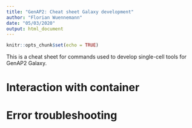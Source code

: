 ```yaml
---
title: "GenAP2: Cheat sheet Galaxy development"
author: "Florian Wuennemann"
date: "05/03/2020"
output: html_document
---
```


```r
knitr::opts_chunk$set(echo = TRUE)
```

This is a cheat sheet for commands used to develop single-cell tools for GenAP2 Galaxy.

# Interaction with container

# Error troubleshooting